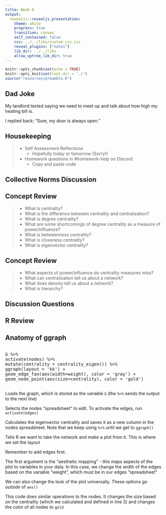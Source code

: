```yaml
---
title: Week 6
output: 
  revealjs::revealjs_presentation:
    theme: white
    progress: true
    transition: convex
    self_contained: false
    css: ../../libs/custom_css.css
    reveal_plugins: ["notes"]
    lib_dir: ../../libs
    allow_uptree_lib_dir: true
---
```


```r
knitr::opts_chunk$set(echo = TRUE)
knitr::opts_knit$set(root.dir = './')
source("resources/preamble.R")
```

## Dad Joke

My landlord texted saying we need to meet up and talk about how high my heating bill is.

<p class='fragment'>
I replied back: “Sure, my door is always open.”
</p>

## Housekeeping

> - Self Assessment Reflections
>   - Hopefully today or tomorrow (Sorry!)
> - Homework questions in #homework-help on Discord
>	- Copy and paste code


## Collective Norms Discussion


## Concept Review

> - What is centrality?
> - What is the difference between centrality and centralization?
> - What is degree centrality?
> - What are some shortcomings of degree centrality as a measure of power/influence?
> - What is betweenness centrality?
> - What is closeness centrality?
> - What is eigenvector centrality?

## Concept Review

> - What aspects of power/influence do centrality measures miss?
> - What can centralization tell us about a network?
> - What does density tell us about a network?
> - What is hierarchy?

## Discussion Questions


## R Review


## Anatomy of ggraph

<pre>

<span class='fragment highlight-current-red' data-fragment-index="1">G %>% </span>
<span class='fragment highlight-current-red' data-fragment-index="2">activate(nodes) %>% </span>
<span class='fragment highlight-current-red' data-fragment-index="3">mutate(centrality = centrality_eigen()) %>% </span>
<span class='fragment highlight-current-red' data-fragment-index="4">ggraph(layout = 'kk') + </span>
<span class='fragment highlight-current-red' data-fragment-index="5">geom_edge_fan</span><span class='fragment highlight-current-red' data-fragment-index="6">(aes(width=weight)</span>, <span class='fragment highlight-current-red' data-fragment-index="7">color = 'gray'</span>) + 
<span class='fragment highlight-current-red' data-fragment-index="8">geom_node_point(aes(size=centrality), color = 'gold')</span>

</pre>

<div class="r-stack">
<p class="fragment step-fade-in-then-out" data-fragment-index="1"> Loads the graph, which is stored as the variable `G` (the `%>%` sends the output to the next line)</p>
<p class="fragment step-fade-in-then-out" data-fragment-index="2"> Selects the nodes "spreadsheet" to edit. To activate the edges, run `activate(edges)`</p>
<p class="fragment step-fade-in-then-out" data-fragment-index="3"> Calculates the eigenvector centrality and saves it as a new column in the nodes spreadsheet. Note that we keep using `%>%` until we get to `ggraph()`</p>
<p class="fragment step-fade-in-then-out" data-fragment-index="4"> Tells R we want to take the network and make a plot from it. This is where we set the layout</p>
<p class="fragment step-fade-in-then-out" data-fragment-index="5"> Remember to add edges first.</p>
<p class="fragment step-fade-in-then-out" data-fragment-index="6"> The first argument is the "aesthetic mapping" - this maps aspects of the plot to variables in your data. In this case, we change the width of the edges based on the variable "weight", which must be in our edges "spreadsheet"</p>
<p class="fragment step-fade-in-then-out" data-fragment-index="7"> We can also change the look of the plot universally. These options go _outside_ of `aes()`</p>
<p class="fragment step-fade-in-then-out" data-fragment-index="8"> This code does similar operations to the nodes. It changes the size based on the centrality (which we calculated and defined in line 3) and changes the color of all nodes to `gold`</p>

</div>
